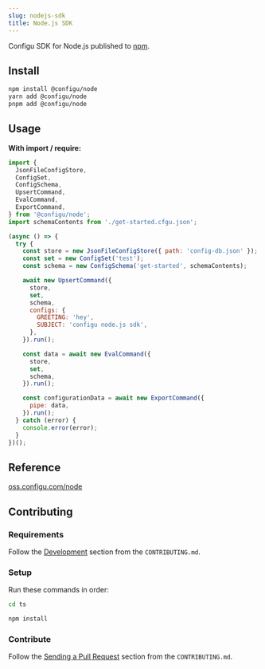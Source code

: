 ```yaml
---
slug: nodejs-sdk
title: Node.js SDK
---
```


Configu SDK for Node.js published to [npm](https://www.npmjs.com/package/@configu/node).

## Install

```bash
npm install @configu/node
yarn add @configu/node
pnpm add @configu/node
```

## Usage

**With import / require:**

```js
import {
  JsonFileConfigStore,
  ConfigSet,
  ConfigSchema,
  UpsertCommand,
  EvalCommand,
  ExportCommand,
} from '@configu/node';
import schemaContents from './get-started.cfgu.json';

(async () => {
  try {
    const store = new JsonFileConfigStore({ path: 'config-db.json' });
    const set = new ConfigSet('test');
    const schema = new ConfigSchema('get-started', schemaContents);

    await new UpsertCommand({
      store,
      set,
      schema,
      configs: {
        GREETING: 'hey',
        SUBJECT: 'configu node.js sdk',
      },
    }).run();

    const data = await new EvalCommand({
      store,
      set,
      schema,
    }).run();

    const configurationData = await new ExportCommand({
      pipe: data,
    }).run();
  } catch (error) {
    console.error(error);
  }
})();
```

## Reference

[oss.configu.com/node](https://oss.configu.com/ts/modules/_configu_node.html)

## Contributing

### Requirements

Follow the [Development](https://github.com/configu/configu/blob/main/CONTRIBUTING.md#development) section from the `CONTRIBUTING.md`.

### Setup

Run these commands in order:

```bash
cd ts
```

```bash
npm install
```

### Contribute

Follow the [Sending a Pull Request](https://github.com/configu/configu/blob/main/CONTRIBUTING.md#sending-a-pull-request) section from the `CONTRIBUTING.md`.
